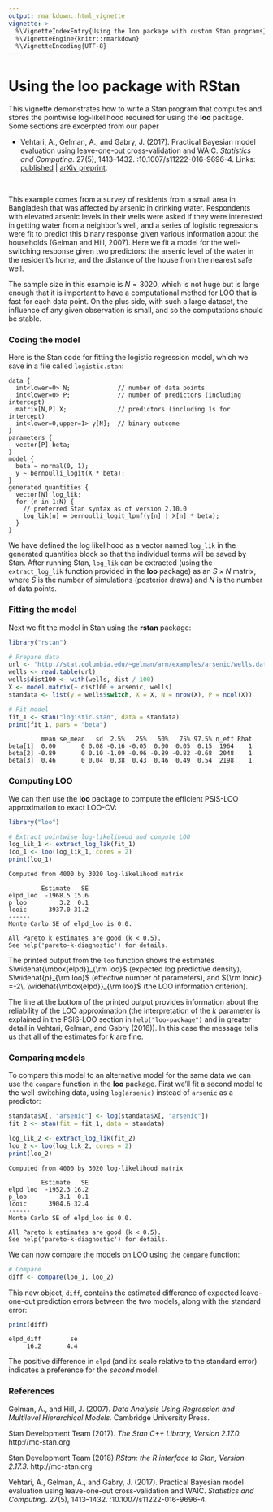 ```yaml
---
output: rmarkdown::html_vignette
vignette: >
  %\VignetteIndexEntry{Using the loo package with custom Stan programs}
  %\VignetteEngine{knitr::rmarkdown}
  %\VignetteEncoding{UTF-8}
---
```


# Using the **loo** package with RStan

This vignette demonstrates how to write a Stan program that computes and stores
the pointwise log-likelihood required for using the __loo__ package. 
Some sections are excerpted from our paper

* Vehtari, A., Gelman, A., and Gabry, J. (2017). Practical Bayesian model evaluation using leave-one-out cross-validation and WAIC. _Statistics and Computing_. 27(5), 1413--1432. \doi:10.1007/s11222-016-9696-4. Links: [published](http://link.springer.com/article/10.1007\%2Fs11222-016-9696-4) | 
[arXiv preprint](http://arxiv.org/abs/1507.04544).

<br>

This example comes from a survey of residents from a small area in Bangladesh
that was affected by arsenic in drinking water. Respondents with elevated
arsenic levels in their wells were asked if they were interested in getting
water from a neighbor's well, and a series of logistic regressions were fit to
predict this binary response given various information about the households
(Gelman and Hill, 2007). Here we fit a model for the well-switching response
given two predictors: the arsenic level of the water in the resident's home, and
the distance of the house from the nearest safe well.

The sample size in this example is $N=3020$, which is not huge but is large
enough that it is important to have a computational method for LOO that is fast
for each data point. On the plus side, with such a large dataset, the influence
of any given observation is small, and so the computations should be stable.

### Coding the model

Here is the Stan code for fitting the logistic regression model, which 
we save in a file called `logistic.stan`:

```
data {
  int<lower=0> N;             // number of data points
  int<lower=0> P;             // number of predictors (including intercept)
  matrix[N,P] X;              // predictors (including 1s for intercept)
  int<lower=0,upper=1> y[N];  // binary outcome
}
parameters {
  vector[P] beta;
}
model {
  beta ~ normal(0, 1);
  y ~ bernoulli_logit(X * beta);
}
generated quantities {
  vector[N] log_lik;
  for (n in 1:N) {
    // preferred Stan syntax as of version 2.10.0
    log_lik[n] = bernoulli_logit_lpmf(y[n] | X[n] * beta);
  }
}
```

We have defined the log likelihood as a vector named `log_lik` in the generated 
quantities block so that the individual terms will be saved by Stan. After 
running Stan, `log_lik` can be extracted (using the `extract_log_lik` function
provided in the **loo** package) as an $S \times N$ matrix, where $S$ is the 
number of simulations (posterior draws) and $N$ is the number of data points.

### Fitting the model

Next we fit the model in Stan using the **rstan** package:

```r
library("rstan")

# Prepare data 
url <- "http://stat.columbia.edu/~gelman/arm/examples/arsenic/wells.dat"
wells <- read.table(url)
wells$dist100 <- with(wells, dist / 100)
X <- model.matrix(~ dist100 + arsenic, wells)
standata <- list(y = wells$switch, X = X, N = nrow(X), P = ncol(X))

# Fit model
fit_1 <- stan("logistic.stan", data = standata)
print(fit_1, pars = "beta")
```

```
         mean se_mean   sd  2.5%   25%   50%   75% 97.5% n_eff Rhat
beta[1]  0.00       0 0.08 -0.16 -0.05  0.00  0.05  0.15  1964    1
beta[2] -0.89       0 0.10 -1.09 -0.96 -0.89 -0.82 -0.68  2048    1
beta[3]  0.46       0 0.04  0.38  0.43  0.46  0.49  0.54  2198    1
```

### Computing LOO

We can then use the **loo** package to compute the efficient PSIS-LOO
approximation to exact LOO-CV:

```r
library("loo")

# Extract pointwise log-likelihood and compute LOO
log_lik_1 <- extract_log_lik(fit_1)
loo_1 <- loo(log_lik_1, cores = 2)
print(loo_1)
```

```
Computed from 4000 by 3020 log-likelihood matrix

         Estimate   SE
elpd_loo  -1968.5 15.6
p_loo         3.2  0.1
looic      3937.0 31.2
------
Monte Carlo SE of elpd_loo is 0.0.

All Pareto k estimates are good (k < 0.5).
See help('pareto-k-diagnostic') for details.
```

The printed output from the `loo` function shows the estimates
$\widehat{\mbox{elpd}}_{\rm loo}$ (expected log predictive density),
$\widehat{p}_{\rm loo}$ (effective number of parameters), and ${\rm looic} =-2\,
\widehat{\mbox{elpd}}_{\rm loo}$ (the LOO information criterion).

The line at the bottom of the printed output provides information about the
reliability of the LOO approximation (the interpretation of the $k$ parameter is
explained in the PSIS-LOO section in `help("loo-package")` and in greater detail
in Vehtari, Gelman, and Gabry (2016)). In this case the message tells us that
all of the estimates for $k$ are fine.

### Comparing models

To compare this model to an alternative model for the same data we can use the 
`compare` function in the **loo** package. First we'll fit a second model to the
well-switching data, using `log(arsenic)` instead of `arsenic` as a predictor:

```r
standata$X[, "arsenic"] <- log(standata$X[, "arsenic"])
fit_2 <- stan(fit = fit_1, data = standata) 

log_lik_2 <- extract_log_lik(fit_2)
loo_2 <- loo(log_lik_2, cores = 2)
print(loo_2)
```

```
Computed from 4000 by 3020 log-likelihood matrix

         Estimate   SE
elpd_loo  -1952.3 16.2
p_loo         3.1  0.1
looic      3904.6 32.4
------
Monte Carlo SE of elpd_loo is 0.0.

All Pareto k estimates are good (k < 0.5).
See help('pareto-k-diagnostic') for details.
```

We can now compare the models on LOO using the `compare` function:

```r
# Compare
diff <- compare(loo_1, loo_2)
```

This new object, `diff`, contains the estimated difference of expected 
leave-one-out prediction errors between the two models, along with the standard 
error:

```r
print(diff)
```
```
elpd_diff        se 
     16.2       4.4 
```

The positive difference in `elpd` (and its scale relative to the standard error)
indicates a preference for the _second_ model.


### References

Gelman, A., and Hill, J. (2007).  *Data Analysis Using Regression and Multilevel Hierarchical Models.*  Cambridge University Press.

Stan Development Team (2017). _The Stan C++ Library, Version 2.17.0._   http://mc-stan.org

Stan Development Team (2018) _RStan: the R interface to Stan, Version 2.17.3._   http://mc-stan.org

Vehtari, A., Gelman, A., and Gabry, J. (2017). Practical Bayesian model
evaluation using leave-one-out cross-validation and WAIC. _Statistics and
Computing_. 27(5), 1413--1432. \doi:10.1007/s11222-016-9696-4.
